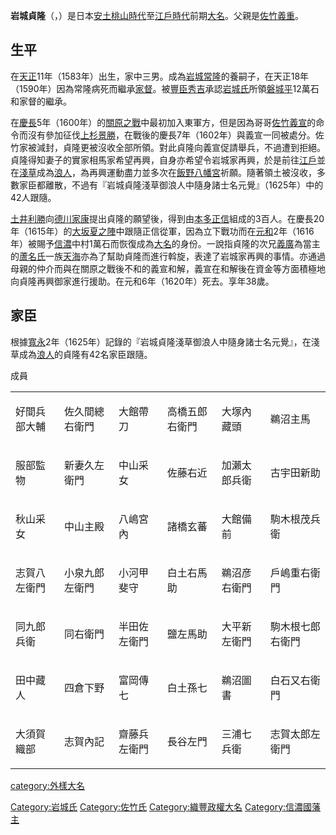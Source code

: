{{unreferenced|time=2014-05-17T09:09:54+00:00}}
{{Infobox officeholder
| name               = 岩城貞隆
| image              = 
| caption            = 

| office            = {{link-ja|信濃中村藩|信濃中村藩}}藩主
| term_start        = 1616年
| term_end          = 1620年
| predecessor       = {{small|新設}}
| successor         = {{link-ja|岩城吉隆|岩城吉隆}}

| birth_name         = 	
| birth_date         = 1583年<br>（[[天正_(日本)|天正]]11年）
| birth_place        = 
| death_date         = {{death date and age|1620|11|13|1583}}<br>（[[元和_(日本)|元和]]6年10月19日）
| death_place        = 
| module             = {{日本武士|child=yes
|時代= [[安土桃山時代|安土桃山時代]]－[[江戶時代|江戶時代]]前期
|幼名= 能化丸
|改名= 
|别名= 忠次郎（通稱）
|諡号= 
|神号= 
|戒名= 円城院殿雲山宗龍大居士
|洗禮名= 
|墓所= [[秋田縣|秋田縣]][[由利本莊市|由利本莊市]][[岩城赤平|岩城赤平]]的[[龍門寺|龍門寺]]
|朝廷官位= 
|幕府職位= 
|主君= [[豐臣秀吉|豐臣秀吉]]→[[豐臣秀賴|秀賴]]→[[德川秀忠|德川秀忠]]
|藩= [[信濃|信濃]][[中村藩|中村藩]]主
|氏族= [[佐竹氏|佐竹氏]]→[[岩城氏|岩城氏]]
|父= [[佐竹義重|佐竹義重]]
|母= [[伊達晴宗|伊達晴宗]]的女兒
|養父= [[岩城常隆|岩城常隆]]
|養母= 
|兄= [[佐竹義宣|佐竹義宣]]、[[蘆名義廣|蘆名義廣]]
|弟 = [[岩城宣隆|宣隆]]、[[佐竹義直|佐竹義直]]
|姐妹= 
|正室= [[相馬義胤|相馬義胤]]的女兒
|側室= 
|子= [[岩城吉隆|吉隆]]
|女= [[佐竹義直_(東家)|佐竹義直]]（東家）室、[[黑田長興|黑田長興]]室（天教院）
|養子= 
|養女= 
 }}
}}
'''岩城貞隆'''（{{jpn|j=岩城 貞隆|kana=いわき さだたか|rm=Iwaki Sadataka}}，{{bd|1583年||1620年|11月13日|}}）是日本[[安土桃山時代|安土桃山時代]]至[[江戶時代|江戶時代]]前期[[大名_(稱謂)|大名]]。父親是[[佐竹義重|佐竹義重]]。

== 生平 ==
在[[天正_(日本)|天正]]11年（1583年）出生，家中三男。成為[[岩城常隆|岩城常隆]]的養嗣子，在天正18年（1590年）因為常隆病死而繼承[[家督|家督]]。被[[豐臣秀吉|豐臣秀吉]]承認[[岩城氏|岩城氏]]所領[[磐城|磐城]][[大館城_(陸奧國)|平]]12萬石和家督的繼承。

在[[慶長|慶長]]5年（1600年）的[[關原之戰|關原之戰]]中最初加入東軍方，但是因為哥哥[[佐竹義宣|佐竹義宣]]的命令而沒有參加征伐[[上杉景勝|上杉景勝]]，在戰後的慶長7年（1602年）與義宣一同被處分。佐竹家被減封，貞隆更被沒收全部所領。對此貞隆向義宣促請舉兵，不過遭到拒絕。貞隆得知妻子的實家相馬家希望再興，自身亦希望令岩城家再興，於是前往[[江戶|江戶]]並在[[淺草|淺草]]成為[[浪人|浪人]]，為再興運動盡力並多次在[[飯野八幡宮|飯野八幡宮]]祈願。隨著領土被沒收，多數家臣都離散，不過有『岩城貞隆淺草御浪人中隨身諸士名元覺』（1625年）中的42人跟隨。

[[土井利勝|土井利勝]]向[[德川家康|德川家康]]提出貞隆的願望後，得到由[[本多正信|本多正信]]組成的3百人。在慶長20年（1615年）的[[大坂夏之陣|大坂夏之陣]]中跟隨正信從軍，因為立下戰功而在[[元和_(日本)|元和]]2年（1616年）被賜予[[信濃|信濃]]中村1萬石而恢復成為[[大名_(稱謂)|大名]]的身份。一說指貞隆的次兄[[蘆名義廣|義廣]]為當主的[[蘆名氏|蘆名氏]]一族[[天海|天海]]亦為了幫助貞隆而進行斡旋，表達了岩城家再興的事情。亦通過母親的仲介而與在關原之戰後不和的義宣和解，義宣在和解後在資金等方面積極地向貞隆再興御家進行援助。在元和6年（1620年）死去。享年38歲。

== 家臣 ==
根據[[寬永|寬永]]2年（1625年）記錄的『岩城貞隆淺草御浪人中隨身諸士名元覺』，在淺草成為[[浪人|浪人]]的貞隆有42名家臣跟隨。

;成員
{|
|-
| 好間兵部大輔 || 佐久間總右衛門 || 大館帶刀 || 高橋五郎右衛門 || 大塚內藏頭 || 鵜沼主馬
|-
| 服部監物 || 新妻久左衛門 || 中山采女 || 佐藤右近 || 加瀨太郎兵衛 || 古宇田新助
|-
| 秋山采女 || 中山主殿 || 八嶋宮內 || 諸橋玄蕃 || 大館備前 || 駒木根茂兵衛
|-
| 志賀八左衛門 || 小泉九郎左衛門 || 小河甲斐守 || 白土右馬助 || 鵜沼彦右衛門 || 戶嶋重右衛門
|-
| 同九郎兵衛 || 同右衛門 || 半田佐左衛門 || 鹽左馬助 || 大平新左衛門 || 駒木根七郎右衛門
|-
| 田中藏人 || 四倉下野 || 富岡傳七 || 白土孫七 || 鵜沼圖書 || 白石又右衛門
|-
| 大須賀織部 || 志賀內記 || 齋藤兵左衛門 || 長谷左門 || 三浦七兵衛 || 志賀太郎左衛門
|}


{{信濃中村藩主|初代|1616年－1620年}}
[[Category:岩城氏|Category:岩城氏]]
[[Category:佐竹氏|Category:佐竹氏]]
[[Category:織豐政權大名|Category:織豐政權大名]]
[[category:外樣大名|category:外樣大名]]
[[Category:信濃國藩主|Category:信濃國藩主]]